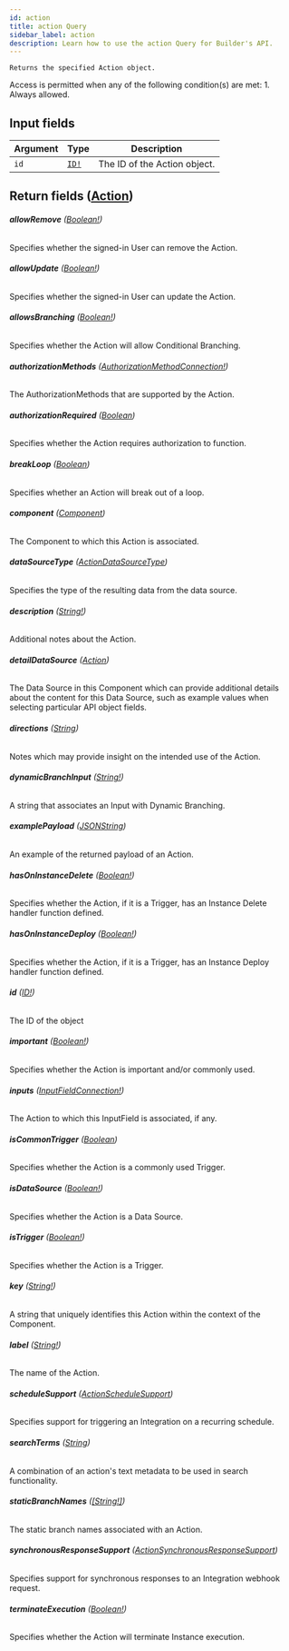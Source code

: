 ```yaml
---
id: action
title: action Query
sidebar_label: action
description: Learn how to use the action Query for Builder's API.
---
```


    Returns the specified Action object.

Access is permitted when any of the following condition(s) are met: 1. Always allowed.

## Input fields

| Argument | Type                              | Description                  |
| -------- | --------------------------------- | ---------------------------- |
| `id`     | [`ID!`](/composer/builder/api/schema/scalar/ID.mdx) | The ID of the Action object. |

## Return fields ([Action](/composer/builder/api/schema/object/Action.mdx))

###### <b>allowRemove</b> ([Boolean!](/composer/builder/api/schema/scalar/Boolean.mdx))

Specifies whether the signed-in User can remove the Action.

###### <b>allowUpdate</b> ([Boolean!](/composer/builder/api/schema/scalar/Boolean.mdx))

Specifies whether the signed-in User can update the Action.

###### <b>allowsBranching</b> ([Boolean!](/composer/builder/api/schema/scalar/Boolean.mdx))

Specifies whether the Action will allow Conditional Branching.

###### <b>authorizationMethods</b> ([AuthorizationMethodConnection!](/composer/builder/api/schema/object/AuthorizationMethodConnection.mdx))

The AuthorizationMethods that are supported by the Action.

###### <b>authorizationRequired</b> ([Boolean](/composer/builder/api/schema/scalar/Boolean.mdx))

Specifies whether the Action requires authorization to function.

###### <b>breakLoop</b> ([Boolean](/composer/builder/api/schema/scalar/Boolean.mdx))

Specifies whether an Action will break out of a loop.

###### <b>component</b> ([Component](/composer/builder/api/schema/object/Component.mdx))

The Component to which this Action is associated.

###### <b>dataSourceType</b> ([ActionDataSourceType](/composer/builder/api/schema/enum/ActionDataSourceType.mdx))

Specifies the type of the resulting data from the data source.

###### <b>description</b> ([String!](/composer/builder/api/schema/scalar/String.mdx))

Additional notes about the Action.

###### <b>detailDataSource</b> ([Action](/composer/builder/api/schema/object/Action.mdx))

The Data Source in this Component which can provide additional details about the content for this Data Source, such as example values when selecting particular API object fields.

###### <b>directions</b> ([String](/composer/builder/api/schema/scalar/String.mdx))

Notes which may provide insight on the intended use of the Action.

###### <b>dynamicBranchInput</b> ([String!](/composer/builder/api/schema/scalar/String.mdx))

A string that associates an Input with Dynamic Branching.

###### <b>examplePayload</b> ([JSONString](/composer/builder/api/schema/scalar/JSONString.mdx))

An example of the returned payload of an Action.

###### <b>hasOnInstanceDelete</b> ([Boolean!](/composer/builder/api/schema/scalar/Boolean.mdx))

Specifies whether the Action, if it is a Trigger, has an Instance Delete handler function defined.

###### <b>hasOnInstanceDeploy</b> ([Boolean!](/composer/builder/api/schema/scalar/Boolean.mdx))

Specifies whether the Action, if it is a Trigger, has an Instance Deploy handler function defined.

###### <b>id</b> ([ID!](/composer/builder/api/schema/scalar/ID.mdx))

The ID of the object

###### <b>important</b> ([Boolean!](/composer/builder/api/schema/scalar/Boolean.mdx))

Specifies whether the Action is important and/or commonly used.

###### <b>inputs</b> ([InputFieldConnection!](/composer/builder/api/schema/object/InputFieldConnection.mdx))

The Action to which this InputField is associated, if any.

###### <b>isCommonTrigger</b> ([Boolean](/composer/builder/api/schema/scalar/Boolean.mdx))

Specifies whether the Action is a commonly used Trigger.

###### <b>isDataSource</b> ([Boolean!](/composer/builder/api/schema/scalar/Boolean.mdx))

Specifies whether the Action is a Data Source.

###### <b>isTrigger</b> ([Boolean!](/composer/builder/api/schema/scalar/Boolean.mdx))

Specifies whether the Action is a Trigger.

###### <b>key</b> ([String!](/composer/builder/api/schema/scalar/String.mdx))

A string that uniquely identifies this Action within the context of the Component.

###### <b>label</b> ([String!](/composer/builder/api/schema/scalar/String.mdx))

The name of the Action.

###### <b>scheduleSupport</b> ([ActionScheduleSupport](/composer/builder/api/schema/enum/ActionScheduleSupport.mdx))

Specifies support for triggering an Integration on a recurring schedule.

###### <b>searchTerms</b> ([String](/composer/builder/api/schema/scalar/String.mdx))

A combination of an action's text metadata to be used in search functionality.

###### <b>staticBranchNames</b> ([[String!]](/composer/builder/api/schema/scalar/String.mdx))

The static branch names associated with an Action.

###### <b>synchronousResponseSupport</b> ([ActionSynchronousResponseSupport](/composer/builder/api/schema/enum/ActionSynchronousResponseSupport.mdx))

Specifies support for synchronous responses to an Integration webhook request.

###### <b>terminateExecution</b> ([Boolean!](/composer/builder/api/schema/scalar/Boolean.mdx))

Specifies whether the Action will terminate Instance execution.
